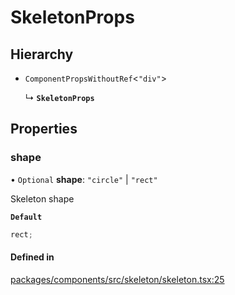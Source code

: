 # SkeletonProps

## Hierarchy

- `ComponentPropsWithoutRef`\<`"div"`\>

  ↳ **`SkeletonProps`**

## Properties

### shape

• `Optional` **shape**: `"circle"` \| `"rect"`

Skeleton shape

**`Default`**

```ts
rect;
```

#### Defined in

[packages/components/src/skeleton/skeleton.tsx:25](https://github.com/vtex/shoreline/blob/bf9009f50/packages/components/src/skeleton/skeleton.tsx#L25)
